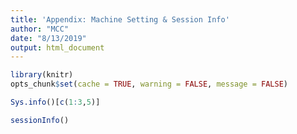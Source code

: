 ```yaml
---
title: 'Appendix: Machine Setting & Session Info'
author: "MCC"
date: "8/13/2019"
output: html_document
---
```


```r
library(knitr)
opts_chunk$set(cache = TRUE, warning = FALSE, message = FALSE)
```

```r
Sys.info()[c(1:3,5)]
```

```r
sessionInfo()
```

